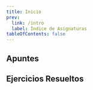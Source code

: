 ```yaml
---
title: Inicio
prev:
  link: /intro
  label: Índice de Asignaturas
tableOfContents: false
---
```



## Apuntes

<LinkCard
  title="Tema 1: Introducción"
  href="/deese/apuntes/t1-introduccion/"
  description="El Diseño Software es clave en la Ingeniería del Software, donde se aplican enfoques sistemáticos para el desarrollo, operación y mantenimiento del software."
/>
<LinkCard
  title="Tema 2: Elementos básicos"
  href="/deese/apuntes/t2-elementos_basicos/"
  description=""
/>
<LinkCard
  title="Tema 3: Propiedades básicas de la Orientación a Objetos"
  href="/deese/apuntes/t3-propiedades_basicas/"
  description=""
/>
<LinkCard
  title="Tema 4: UML (Unified Modeling Language)"
  href="/deese/apuntes/t4-uml/"
  description=""
/>
<LinkCard
  title="Tema 5: Principios de Diseño"
  href="/deese/apuntes/t5-principios_diseno/"
  description=""
/>
<LinkCard
  title="Tema 6: Patrones de Diseño"
  href="/deese/apuntes/t6-patrones_diseno/"
  description=""
/>

## Ejercicios Resueltos

<LinkCard
  title="emosqueira/Ejercicios-DS"
  href="https://github.com/emosqueira/Ejercicios-DS"
  description="Ejercicios de la asignatura de Diseño Software del Grado en Ingeniería Informática de la UDC por Eduardo Mosqueira Rey"
/>


